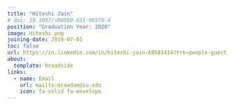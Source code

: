 ```yaml
---
title: "Hiteshi Jain"
# doi: 10.1007/s00500-021-06578-4
position: "Graduation Year: 2020"
image: Hiteshi.png
joining-date: 2019-07-01
toc: false
url: https://in.linkedin.com/in/hiteshi-jain-69581414?trk=people-guest_people_search-card
about:
  template: broadside
links:
  - name: Email
    url: mailto:mraadam@iu.edu
    icon: fa-solid fa-envelope
---
```

